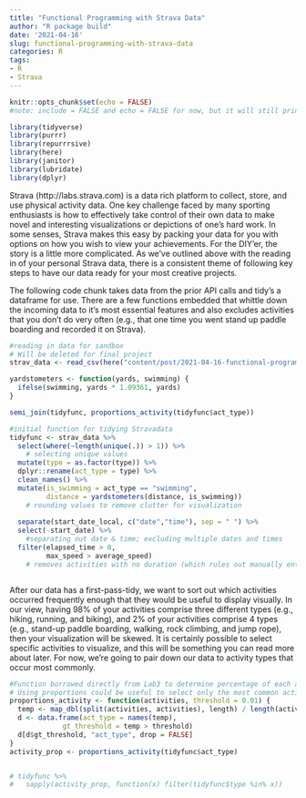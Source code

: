```yaml
---
title: "Functional Programming with Strava Data"
author: "R package build"
date: '2021-04-16'
slug: functional-programming-with-strava-data
categories: R
tags:
- R
- Strava
---
```



```r
knitr::opts_chunk$set(echo = FALSE)
#note: include = FALSE and echo = FALSE for now, but it will still print messages and can be coerced to show full chunks of code if we desire

library(tidyverse)
library(purrr)
library(repurrrsive)
library(here)
library(janitor)
library(lubridate)
library(dplyr)

```

Strava (http://labs.strava.com) is a data rich platform to collect, store, and use physical activity data. One key challenge faced by many sporting enthusiasts is how to effectively take control of their own data to make novel and interesting visualizations or depictions of one's hard work. In some senses, Strava makes this easy by packing your data for you with options on how you wish to view your achievements. For the DIY'er, the story is a little more complicated. As we've outlined above with the reading in of your personal Strava data, there is a consistent theme of following key steps to have our data ready for your most creative projects.

The following code chunk takes data from the prior API calls and tidy's a dataframe for use. There are a few functions embedded that whittle down the incoming data to it's most essential features and also excludes activities that you don't do very often (e.g., that one time you went stand up paddle boarding and recorded it on Strava). 

```r
#reading in data for sandbox
# Will be deleted for final project
strav_data <- read_csv(here("content/post/2021-04-16-functional-programming-with-strava-data/data", "strav_csv.csv"))

yardstometers <- function(yards, swimming) {
  ifelse(swimming, yards * 1.09361, yards)
}

semi_join(tidyfunc, proportions_activity(tidyfunc$act_type))

#initial function for tidying Stravadata
tidyfunc <- strav_data %>% 
  select(where(~length(unique(.)) > 1)) %>%
    # selecting unique values
  mutate(type = as.factor(type)) %>% 
  dplyr::rename(act_type = type) %>% 
  clean_names() %>% 
  mutate(is_swimming = act_type == "swimming",
         distance = yardstometers(distance, is_swimming))
    # rounding values to remove clutter for visualization
 
  separate(start_date_local, c("date","time"), sep = " ") %>% 
  select(-start_date) %>% 
    #separating out date & time; excluding multiple dates and times
  filter(elapsed_time > 0,
         max_speed > average_speed)
    # removes activities with no duration (which rules out manually entered activities where no time is supplied) and also incorrect calculations where Strava defines the an average speed that is higher than the max speed (this most often occurs in swimming)



```

After our data has a first-pass-tidy, we want to sort out which activities occurred frequently enough that they would be useful to display visually. In our view, having 98% of your activities comprise three different types (e.g., hiking, running, and biking), and 2% of your activities comprise 4 types (e.g., stand-up paddle boarding, walking, rock climbing, and jump rope), then your visualization will be skewed. It is certainly possible to select specific activities to visualize, and this will be something you can read more about later. For now, we're going to pair down our data to activity types that occur most commonly.

```r
#Function borrowed directly from Lab3 to determine percentage of each activity in dataset
# Using proportions could be useful to select only the most common activities (e.g., >1%)
proportions_activity <- function(activities, threshold = 0.01) {
  temp <- map_dbl(split(activities, activities), length) / length(activities)
  d <- data.frame(act_type = names(temp),
             gt_threshold = temp > threshold)
  d[d$gt_threshold, "act_type", drop = FALSE]
}
activity_prop <- proportions_activity(tidyfunc$act_type)


# tidyfunc %>% 
#   sapply(activity_prop, function(x) filter(tidyfunc$type %in% x))

```


```r

````


```r

````




